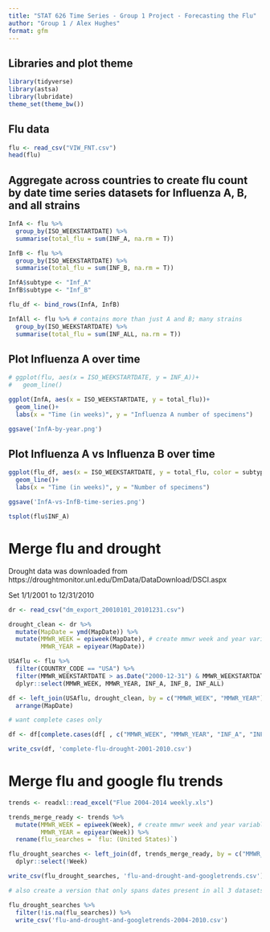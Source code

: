 ```yaml
---
title: "STAT 626 Time Series - Group 1 Project - Forecasting the Flu"
author: "Group 1 / Alex Hughes"
format: gfm
---
```


## Libraries and plot theme

```r
library(tidyverse)
library(astsa)
library(lubridate)
theme_set(theme_bw())
```

## Flu data

```r
flu <- read_csv("VIW_FNT.csv")
head(flu)
```

## Aggregate across countries to create flu count by date time series datasets for Influenza A, B, and all strains

```r
InfA <- flu %>% 
  group_by(ISO_WEEKSTARTDATE) %>%
  summarise(total_flu = sum(INF_A, na.rm = T))

InfB <- flu %>%
  group_by(ISO_WEEKSTARTDATE) %>%
  summarise(total_flu = sum(INF_B, na.rm = T))

InfA$subtype <- "Inf_A"
InfB$subtype <- "Inf_B"

flu_df <- bind_rows(InfA, InfB)

InfAll <- flu %>% # contains more than just A and B; many strains
  group_by(ISO_WEEKSTARTDATE) %>%
  summarise(total_flu = sum(INF_ALL, na.rm = T))
```

## Plot Influenza A over time

```r
# ggplot(flu, aes(x = ISO_WEEKSTARTDATE, y = INF_A))+
#   geom_line()

ggplot(InfA, aes(x = ISO_WEEKSTARTDATE, y = total_flu))+
  geom_line()+
  labs(x = "Time (in weeks)", y = "Influenza A number of specimens")

ggsave('InfA-by-year.png')
```

## Plot Influenza A vs Influenza B over time

```r
ggplot(flu_df, aes(x = ISO_WEEKSTARTDATE, y = total_flu, color = subtype))+
  geom_line()+
  labs(x = "Time (in weeks)", y = "Number of specimens")

ggsave('InfA-vs-InfB-time-series.png')
```

```r
tsplot(flu$INF_A)
```

# Merge flu and drought

Drought data was downloaded from https://droughtmonitor.unl.edu/DmData/DataDownload/DSCI.aspx

Set 1/1/2001 to 12/31/2010

```r
dr <- read_csv("dm_export_20010101_20101231.csv")

drought_clean <- dr %>%
  mutate(MapDate = ymd(MapDate)) %>%
  mutate(MMWR_WEEK = epiweek(MapDate), # create mmwr week and year variables for matching w/ flu dataset
         MMWR_YEAR = epiyear(MapDate))

USAflu <- flu %>%
  filter(COUNTRY_CODE == "USA") %>%
  filter(MMWR_WEEKSTARTDATE > as.Date("2000-12-31") & MMWR_WEEKSTARTDATE <= as.Date("2010-12-31")) %>%
  dplyr::select(MMWR_WEEK, MMWR_YEAR, INF_A, INF_B, INF_ALL)

df <- left_join(USAflu, drought_clean, by = c("MMWR_WEEK", "MMWR_YEAR")) %>%
  arrange(MapDate)

# want complete cases only

df <- df[complete.cases(df[ , c("MMWR_WEEK", "MMWR_YEAR", "INF_A", "INF_B", "INF_ALL", "DSCI")]), ] 

write_csv(df, 'complete-flu-drought-2001-2010.csv')
```

# Merge flu and google flu trends

```r
trends <- readxl::read_excel("Flue 2004-2014 weekly.xls")

trends_merge_ready <- trends %>%
  mutate(MMWR_WEEK = epiweek(Week), # create mmwr week and year variables for matching
         MMWR_YEAR = epiyear(Week)) %>%
  rename(flu_searches = `flu: (United States)`) 

flu_drought_searches <- left_join(df, trends_merge_ready, by = c("MMWR_WEEK", "MMWR_YEAR")) %>% # this dataset has the 2001 to 2010 date range even though searches data doesn't start until 2004
  dplyr::select(!Week)

write_csv(flu_drought_searches, 'flu-and-drought-and-googletrends.csv')

# also create a version that only spans dates present in all 3 datasets:

flu_drought_searches %>%
  filter(!is.na(flu_searches)) %>%
  write_csv('flu-and-drought-and-googletrends-2004-2010.csv')
```




